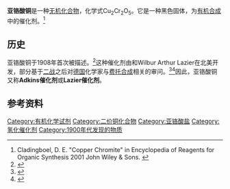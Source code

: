 {{chembox
| Watchedfields  = 
| verifiedrevid  = 
| Name           = 
| ImageFile      = Spinel.GIF
| ImageSize      = 
| IUPACName      = 
| OtherNames     = 
| SystematicName = 
| Section1       = {{Chembox Identifiers
| Abbreviations =
| CASNo_Ref = {{cascite|correct|??}}
| CASNo = 12053-18-8
| UNII_Ref = {{fdacite|correct|FDA}}
| UNII = 10A808NO02
| EINECS =
| PubChem = 3084101
| SMILES = O=[Cr]O[Cr]=O.O=[Cu].O=[Cu]
| InChI = 1S/2Cr.2Cu.5O
| RTECS =
| MeSHName =
| ChEBI_Ref = {{ebicite|correct|EBI}}
| ChEBI =
| KEGG_Ref = {{keggcite|correct|kegg}}
| KEGG =
}}
| Section2       = {{Chembox Properties
|Cu=2|Cr=2|O=5
| Appearance = 灰色粉末
| Density = 4.5 g/cm<sup>3</sup> <ref>{{Cite web|last=Elements|first=American|title=Copper Chromite|url=https://www.americanelements.com/copper-chromite-12053-18-8|access-date=2020-06-19|website=American Elements|language=en|archive-date=2021-11-05|archive-url=https://web.archive.org/web/20211105073832/https://www.americanelements.com/copper-chromite-12053-18-8|dead-url=no}}</ref>
| MeltingPt = 
| Melting_notes =
| BoilingPt =
| Boiling_notes =
| Solubility =
| SolubleOther =
| Solvent =
| pKa =
| pKb = }}
| Section7       = {{Chembox Hazards
| EUClass =
| MainHazards =
| NFPA-H =
| NFPA-F =
| NFPA-R =
| NFPA-S =
| RPhrases =
| SPhrases =
| RSPhrases =
| FlashPt =
| AutoignitionPt =
| ExploLimits =
| PEL = TWA 1 mg/m<sup>3</sup> (as Cu)<ref name=PGCH>{{PGCH|0150}}</ref>
| REL = TWA 1 mg/m<sup>3</sup> (as Cu)<ref name=PGCH/>
| IDLH = TWA 100 mg/m<sup>3</sup> (as Cu)<ref name=PGCH/> }}
| Section8       = {{Chembox Related
| OtherAnions =
| OtherCations = 
| OtherCpds = 
}}
}}

'''亚铬酸铜'''是一种[[无机化合物|无机化合物]]，化学式Cu<sub>2</sub>Cr<sub>2</sub>O<sub>5</sub>。它是一种黑色固体，为[[有机合成|有机合成]]中的催化剂。<ref>Cladingboel, D. E. "Copper Chromite" in Encyclopedia of Reagents for Organic Synthesis 2001 John Wiley & Sons. {{doi|10.1002/047084289X.rc221}}</ref>

==历史==
亚铬酸铜于1908年首次被描述。<ref>{{cite journal|doi= 10.1002/zaac.19120760103|title= Chromite aus basischen Chromaten|journal= Zeitschrift für Anorganische Chemie|volume= 76|pages= 30–38|year= 1912|last1= Gröger|first1= Max|url= https://zenodo.org/record/1428128|access-date= 2021-11-02|archive-date= 2021-11-05|archive-url= https://web.archive.org/web/20211105065810/https://zenodo.org/record/1428128|dead-url= no}}</ref>这种催化剂由{{le|Homer Burton Adkins}}和Wilbur Arthur Lazier在北美开发，部分基于[[二战|二战]]之后对[[德国|德国]]化学家与[[费托合成|费托合成]]相关的审问。<ref name=Lazier>{{cite journal|last1=Adkins|first1=Homer|last2=Burgoyne|first2=Edward|last3=Schneider|first3=Henry|title=The Copper—Chromium Oxide Catalyst for Hydrogenation|journal=Journal of the American Chemical Society|date=1950|volume=72|issue=6|pages=2626–2629|doi=10.1021/ja01162a079}}</ref><ref>{{Cite web |url=http://www.fischer-tropsch.org/primary_documents/gvt_reports/USNAVY/tech_rpt_248_45/tech_rpt_248_45_sec6.htm |title=Fischer–Tropsch Archive |access-date=2021-11-02 |archive-date=2015-09-24 |archive-url=https://web.archive.org/web/20150924013657/http://www.fischer-tropsch.org/primary_documents/gvt_reports/USNAVY/tech_rpt_248_45/tech_rpt_248_45_sec6.htm |dead-url=no }}</ref>因此，亚铬酸铜又称'''Adkins催化剂'''或'''Lazier催化剂'''。

==参考资料==
{{reflist}}
{{铬化合物}}
{{铜化合物}}
[[Category:有机化学试剂|Category:有机化学试剂]]
[[Category:二价铜化合物|Category:二价铜化合物]]
[[Category:亚铬酸盐|Category:亚铬酸盐]]
[[Category:氢化催化剂|Category:氢化催化剂]]
[[Category:1900年代发现的物质|Category:1900年代发现的物质]]